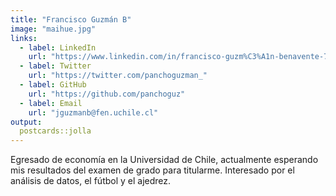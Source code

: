 ```yaml
---
title: "Francisco Guzmán B"
image: "maihue.jpg"
links:
  - label: LinkedIn
    url: "https://www.linkedin.com/in/francisco-guzm%C3%A1n-benavente-74b8941b4/"
  - label: Twitter
    url: "https://twitter.com/panchoguzman_"
  - label: GitHub
    url: "https://github.com/panchoguz"
  - label: Email
    url: "jguzmanb@fen.uchile.cl"
output:
  postcards::jolla
---
```

 
Egresado de economía en la Universidad de Chile, actualmente esperando mis resultados del examen de grado para titularme. Interesado por el análisis de datos, el fútbol y el ajedrez.
